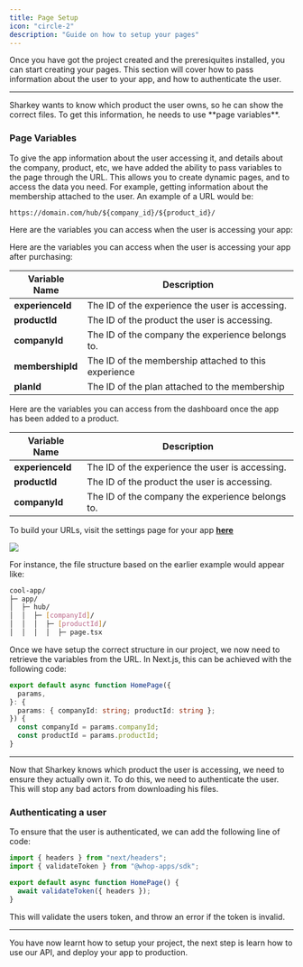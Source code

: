 ```yaml
---
title: Page Setup
icon: "circle-2"
description: "Guide on how to setup your pages"
---
```


Once you have got the project created and the preresiquites installed, you can start creating your pages. This section will cover how to pass information about the user to your app, and how to authenticate the user.

---

<Note>
  Sharkey wants to know which product the user owns, so he can show the correct
  files. To get this information, he needs to use **page variables**.
</Note>

### Page Variables

To give the app information about the user accessing it, and details about the company, product, etc, we have added the ability to pass variables to the page through the URL. This allows you to create dynamic pages, and to access the data you need. For example, getting information about the membership attached to the user. An example of a URL would be:

```
https://domain.com/hub/${company_id}/${product_id}/
```

Here are the variables you can access when the user is accessing your app:

<AccordionGroup>

<Accordion title="Consumer Page" >

Here are the variables you can access when the user is accessing your app after purchasing:

| Variable Name    | Description                                          |
| ---------------- | ---------------------------------------------------- |
| **experienceId** | The ID of the experience the user is accessing.      |
| **productId**    | The ID of the product the user is accessing.         |
| **companyId**    | The ID of the company the experience belongs to.     |
| **membershipId** | The ID of the membership attached to this experience |
| **planId**       | The ID of the plan attached to the membership        |

</Accordion>

<Accordion title="Company Page">

Here are the variables you can access from the dashboard once the app has been added to a product.

| Variable Name    | Description                                      |
| ---------------- | ------------------------------------------------ |
| **experienceId** | The ID of the experience the user is accessing.  |
| **productId**    | The ID of the product the user is accessing.     |
| **companyId**    | The ID of the company the experience belongs to. |

</Accordion>

</AccordionGroup>

To build your URLs, visit the settings page for your app [**here**](https://dash.whop.com/settings/developer)

<Frame
  caption="Make sure all variable names are formatted correctly. They should be pre-fixed
  with `$`"
>
  <img src="https://i.imgur.com/TB1Q8ja.png" />
</Frame>

For instance, the file structure based on the earlier example would appear like:

```bash
cool-app/
├─ app/
│  ├─ hub/
│  │  ├─ [companyId]/
│  │  │  ├─ [productId]/
│  │  │  │  ├─ page.tsx
```

Once we have setup the correct structure in our project, we now need to retrieve the variables from the URL. In Next.js, this can be achieved with the following code:

```typescript
export default async function HomePage({
  params,
}: {
  params: { companyId: string; productId: string };
}) {
  const companyId = params.companyId;
  const productId = params.productId;
}
```

---

<Note>
  Now that Sharkey knows which product the user is accessing, we need to ensure
  they actually own it. To do this, we need to authenticate the user. This will
  stop any bad actors from downloading his files.
</Note>

### Authenticating a user

To ensure that the user is authenticated, we can add the following line of code:

```typescript
import { headers } from "next/headers";
import { validateToken } from "@whop-apps/sdk";

export default async function HomePage() {
  await validateToken({ headers });
}
```

This will validate the users token, and throw an error if the token is invalid.

---

You have now learnt how to setup your project, the next step is learn how to use our API, and deploy your app to production.
